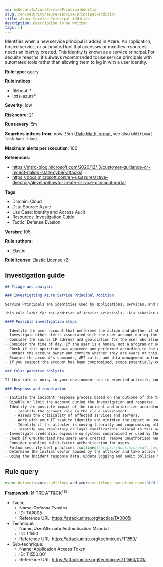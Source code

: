 ```yaml
---
id: enSecurityAzureServicePrincipalAddition
slug: /en/security/azure-service-principal-addition
title: Azure Service Principal Addition
description: Description to be written
tags: []
---
```


<div id="azure-service-principal-addition"></div>

Identifies when a new service principal is added in Azure. An application, hosted service, or automated tool that accesses or modifies resources needs an identity created. This identity is known as a service principal. For security reasons, it's always recommended to use service principals with automated tools rather than allowing them to log in with a user identity.

**Rule type**: query

**Rule indices**: 

* filebeat-*
* logs-azure*

**Severity**: low

**Risk score**: 21

**Runs every**: 5m

**Searches indices from**: now-25m ([Date Math format](((ref))/common-options.html#date-math), see also <DocLink id="enSecurityRulesUiCreate" section="set-the-rules-schedule">`Additional look-back time`</DocLink>)

**Maximum alerts per execution**: 100

**References**: 

* https://msrc-blog.microsoft.com/2020/12/13/customer-guidance-on-recent-nation-state-cyber-attacks/
* https://docs.microsoft.com/en-us/azure/active-directory/develop/howto-create-service-principal-portal

**Tags**: 

* Domain: Cloud
* Data Source: Azure
* Use Case: Identity and Access Audit
* Resources: Investigation Guide
* Tactic: Defense Evasion

**Version**: 105

**Rule authors**: 

* Elastic

**Rule license**: Elastic License v2

## Investigation guide

```markdown
## Triage and analysis

### Investigating Azure Service Principal Addition

Service Principals are identities used by applications, services, and automation tools to access specific resources. They grant specific access based on the assigned API permissions. Most organizations that work a lot with Azure AD make use of service principals. Whenever an application is registered, it automatically creates an application object and a service principal in an Azure AD tenant.

This rule looks for the addition of service principals. This behavior may enable attackers to impersonate legitimate service principals to camouflage their activities among noisy automations/apps.

#### Possible investigation steps

- Identify the user account that performed the action and whether it should perform this kind of action.
- Investigate other alerts associated with the user account during the past 48 hours.
- Consider the source IP address and geolocation for the user who issued the command. Do they look normal for the user?
- Consider the time of day. If the user is a human, not a program or script, did the activity take place during a normal time of day?
- Check if this operation was approved and performed according to the organization's change management policy.
- Contact the account owner and confirm whether they are aware of this activity.
- Examine the account's commands, API calls, and data management actions in the last 24 hours.
- If you suspect the account has been compromised, scope potentially compromised assets by tracking servers, services, and data accessed by the account in the last 24 hours.

### False positive analysis

If this rule is noisy in your environment due to expected activity, consider adding exceptions — preferably with a combination of user and device conditions.

### Response and remediation

- Initiate the incident response process based on the outcome of the triage.
- Disable or limit the account during the investigation and response.
- Identify the possible impact of the incident and prioritize accordingly; the following actions can help you gain context:
    - Identify the account role in the cloud environment.
    - Assess the criticality of affected services and servers.
    - Work with your IT team to identify and minimize the impact on users.
    - Identify if the attacker is moving laterally and compromising other accounts, servers, or services.
    - Identify any regulatory or legal ramifications related to this activity.
- Investigate credential exposure on systems compromised or used by the attacker to ensure all compromised accounts are identified. Reset passwords or delete API keys as needed to revoke the attacker's access to the environment. Work with your IT teams to minimize the impact on business operations during these actions.
- Check if unauthorized new users were created, remove unauthorized new accounts, and request password resets for other IAM users.
- Consider enabling multi-factor authentication for users.
- Follow security best practices [outlined](https://docs.microsoft.com/en-us/azure/security/fundamentals/identity-management-best-practices) by Microsoft.
- Determine the initial vector abused by the attacker and take action to prevent reinfection via the same vector.
- Using the incident response data, update logging and audit policies to improve the mean time to detect (MTTD) and the mean time to respond (MTTR).
```

## Rule query

```js
event.dataset:azure.auditlogs and azure.auditlogs.operation_name:"Add service principal" and event.outcome:(success or Success)

```

**Framework**: MITRE ATT&CK<sup>TM</sup>

* Tactic:
    * Name: Defense Evasion
    * ID: TA0005
    * Reference URL: https://attack.mitre.org/tactics/TA0005/
* Technique:
    * Name: Use Alternate Authentication Material
    * ID: T1550
    * Reference URL: https://attack.mitre.org/techniques/T1550/
* Sub-technique:
    * Name: Application Access Token
    * ID: T1550.001
    * Reference URL: https://attack.mitre.org/techniques/T1550/001/

